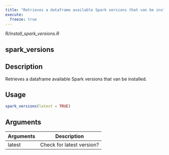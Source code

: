 ```yaml
---
title: "Retrieves a dataframe available Spark versions that van be installed."
execute:
  freeze: true
---
```


*R/install_spark_versions.R*

## spark_versions

## Description
Retrieves a dataframe available Spark versions that van be installed. 


## Usage
```r
spark_versions(latest = TRUE) 
```

## Arguments
|Arguments|Description|
|---|---|
| latest | Check for latest version? |







